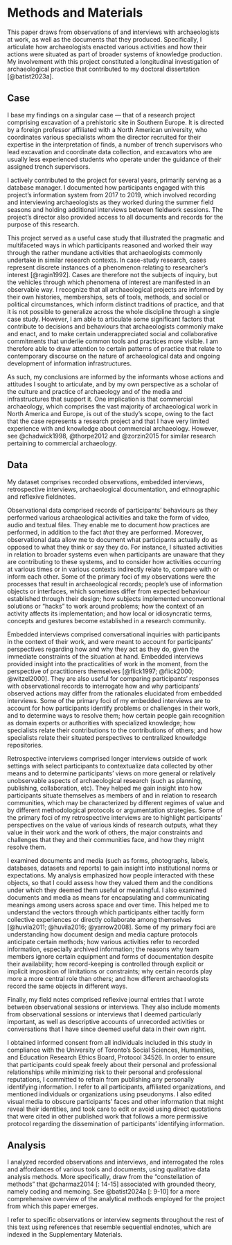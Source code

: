 # Methods and Materials
This paper draws from observations of and interviews with archaeologists at work, as well as the documents that they produced.
Specifically, I articulate how archaeologists enacted various activities and how their actions were situated as part of broader systems of knowledge production.
My involvement with this project constituted a longitudinal investigation of archaeological practice that contributed to my doctoral dissertation [@batist2023a].

## Case
I base my findings on a singular case --- that of a research project comprising excavation of a prehistoric site in Southern Europe.
It is directed by a foreign professor affiliated with a North American university, who coordinates various specialists whom the director recruited for their expertise in the interpretation of finds, a number of trench supervisors who lead excavation and coordinate data collection, and excavators who are usually less experienced students who operate under the guidance of their assigned trench supervisors.

I actively contributed to the project for several years, primarily serving as a database manager.
I documented how participants engaged with this project's information system from 2017 to 2019, which involved recording and interviewing archaeologists as they worked during the summer field seasons and holding additional interviews between fieldwork sessions.
The project's director also provided access to all documents and records for the purpose of this research.

This project served as a useful case study that illustrated the pragmatic and multifaceted ways in which participants reasoned and worked their way through the rather mundane activities that archaeologists commonly undertake in similar research contexts.
In case-study research, cases represent discrete instances of a phenomenon relating to researcher's interest [@ragin1992].
Cases are therefore not the subjects of inquiry, but the vehicles through which phenomena of interest are manifested in an observable way.
I recognize that all archaeological projects are informed by their own histories, memberships, sets of tools, methods, and social or political circumstances, which inform distinct traditions of practice, and that it is not possible to generalize across the whole discipline through a single case study.
However, I am able to articulate some significant factors that contribute to decisions and behaviours that archaeologists commonly make and enact, and to make certain underappreciated social and collaborative commitments that underlie common tools and practices more visible.
I am therefore able to draw attention to certain patterns of practice that relate to contemporary discourse on the nature of archaeological data and ongoing development of information infrastructures.

As such, my conclusions are informed by the informants whose actions and attitudes I sought to articulate, and by my own perspective as a scholar of the culture and practice of archaeology and of the media and infrastructures that support it.
One implication is that commercial archaeology, which comprises the vast majority of archaeological work in North America and Europe, is out of the study's scope, owing to the fact that the case represents a research project and that I have very limited experience with and knowledge about commercial archaeology.
However, see @chadwick1998, @thorpe2012 and @zorzin2015 for similar research pertaining to commercial archaeology.

## Data

My dataset comprises recorded observations, embedded interviews, retrospective interviews, archaeological documentation, and ethnographic and reflexive fieldnotes.

Observational data comprised records of participants' behaviours as they performed various archaeological activities and take the form of video, audio and textual files.
They enable me to document _how_ practices are performed, in addition to the fact _that_ they are performed.
Moreover, observational data allow me to document what participants actually do as opposed to what they think or say they do.
For instance, I situated activities in relation to broader systems even when participants are unaware that they are contributing to these systems, and to consider how activities occurring at various times or in various contexts indirectly relate to, compare with or inform each other.
Some of the primary foci of my observations were the processes that result in archaeological records; people's use of information objects or interfaces, which sometimes differ from expected behaviour established through their design; how subjects implemented unconventional solutions or "hacks" to work around problems; how the context of an activity affects its implementation; and how local or idiosyncratic terms, concepts and gestures become established in a research community.

Embedded interviews comprised conversational inquiries with participants in the context of their work, and were meant to account for participants' perspectives regarding how and why they act as they do, given the immediate constraints of the situation at hand. Embedded interviews provided insight into the practicalities of work in the moment, from the perspective of practitioners themselves [@flick1997; @flick2000; @witzel2000].
They are also useful for comparing participants' responses with observational records to interrogate how and why participants' observed actions may differ from the rationales elucidated from embedded interviews. Some of the primary foci of my embedded interviews are to account for how participants identify problems or challenges in their work, and to determine ways to resolve them; how certain people gain recognition as domain experts or authorities with specialized knowledge; how specialists relate their contributions to the contributions of others; and how specialists relate their situated perspectives to centralized knowledge repositories.

Retrospective interviews comprised longer interviews outside of work settings with select participants to contextualize data collected by other means and to determine participants' views on more general or relatively unobservable aspects of archaeological research (such as planning, publishing, collaboration, etc).
They helped me gain insight into how participants situate themselves as members of and in relation to research communities, which may be characterized by different regimes of value and by different methodological protocols or argumentation strategies.
Some of the primary foci of my retrospective interviews are to highlight participants' perspectives on the value of various kinds of research outputs, what they value in their work and the work of others, the major constraints and challenges that they and their communities face, and how they might resolve them.

I examined documents and media (such as forms, photographs, labels, databases, datasets and reports) to gain insight into institutional norms or expectations.
My analysis emphasized how people interacted with these objects, so that I could assess how they valued them and the conditions under which they deemed them useful or meaningful.
I also examined documents and media as means for encapsulating and communicating meanings among users across space and over time.
This helped me to understand the vectors through which participants either tacitly form collective experiences or directly collaborate among themselves [@huvila2011; @huvila2016; @yarrow2008].
Some of my primary foci are understanding how document design and media capture protocols anticipate certain methods; how various activities refer to recorded information, especially archived information; the reasons why team members ignore certain equipment and forms of documentation despite their availability; how record-keeping is controlled through explicit or implicit imposition of limitations or constraints; why certain records play more a more central role than others; and how different archaeologists record the same objects in different ways.

Finally, my field notes comprised reflexive journal entries that I wrote between observational sessions or interviews.
They also include moments from observational sessions or interviews that I deemed particularly important, as well as descriptive accounts of unrecorded activities or conversations that I have since deemed useful data in their own right.

I obtained informed consent from all individuals included in this study in compliance with the University of Toronto's Social Sciences, Humanities, and Education Research Ethics Board, Protocol 34526.
In order to ensure that participants could speak freely about their personal and professional relationships while minimizing risk to their personal and professional reputations, I committed to refrain from publishing any personally identifying information.
I refer to all participants, affiliated organizations, and mentioned individuals or organizations using pseudonyms.
I also edited visual media to obscure participants' faces and other information that might reveal their identities, and took care to edit or avoid using direct quotations that were cited in other published work that follows a more permissive protocol regarding the dissemination of participants' identifying information.

## Analysis

I analyzed recorded observations and interviews, and interrogated the roles and affordances of various tools and documents, using qualitative data analysis methods. More specifically, draw from the "constellation of methods" that @charmaz2014 [: 14-15] associated with grounded theory, namely coding and memoing.
See @batist2024a [: 9-10] for a more comprehensive overview of the analytical methods employed for the project from which this paper emerges.

I refer to specific observations or interview segments throughout the rest of this text using references that resemble sequential endnotes, which are indexed in the Supplementary Materials.

